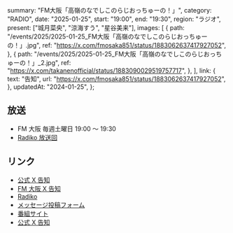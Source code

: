   summary: "FM大阪「高嶺のなでしこのらじおっちゅーの！」",
  category: "RADIO",
  date: "2025-01-25",
  start: "19:00",
  end: "19:30",
  region: "ラジオ",
  present: ["城月菜央", "涼海すう", "星谷美来"],
  images: [
    {
      path: "/events/2025/2025-01-25_FM大阪「高嶺のなでしこのらじおっちゅーの！」.jpg",
      ref: "https://x.com/fmosaka851/status/1883062637417927052",
    },
    {
      path: "/events/2025/2025-01-25_FM大阪「高嶺のなでしこのらじおっちゅーの！」_2.jpg",
      ref: "https://x.com/takanenofficial/status/1883090029519757717",
    },
  ],
  link: {
    text: "告知",
    url: "https://x.com/fmosaka851/status/1883062637417927052",
  },
  updatedAt: "2024-01-25",
};

## 放送

- FM 大阪 毎週土曜日 19:00 〜 19:30
- [Radiko 放送回](https://radiko.jp/share?sid=FMO&t=20250125190000)

## リンク

- [公式 X 告知](https://x.com/takanenofficial/status/1883090029519757717)
- [FM 大阪 X 告知](https://x.com/fmosaka851/status/1883062637417927052)
- [Radiko](https://radiko.jp/share?sid=FMO&t=20250125190000)
- [メッセージ投稿フォーム](https://fmosaka.futureartist.net/enquete/354047)
- [番組サイト](https://www.fmosaka.net/_ct/17722199)
- [公式 X 告知](https://x.com/takanenofficial/status/1836979149044600863)
